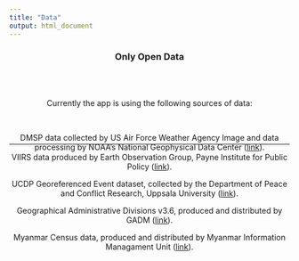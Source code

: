 ```yaml
---
title: "Data"
output: html_document
---
```


<center>

### Only Open Data

<br>
<br>

Currently the app is using the following sources of data:

<br>

DMSP data collected by US Air Force Weather Agency Image and data processing by NOAA's National Geophysical Data Center ([link](https://www.ngdc.noaa.gov/eog/download.html)).
<hr style='margin-top:-1em'>
VIIRS data produced by Earth Observation Group, Payne Institute for Public Policy ([link](https://eogdata.mines.edu/download_dnb_composites.html)).

UCDP Georeferenced Event dataset, collected by the Department of Peace and Conflict Research, Uppsala University ([link](https://ucdp.uu.se/)).

Geographical Administrative Divisions v3.6, produced and distributed by GADM ([link](https://gadm.org/)).

Myanmar Census data, produced and distributed by Myanmar Information Managament Unit ([link](http://themimu.info/)).

 </center>
 